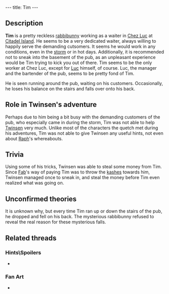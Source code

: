 ---
title: Tim
---

{{Infobox Character
 |image=Tim.jpg
 |race=rabbibunny
 |gender=male
 |size=average
 |age=adult
 |magical=no
 |lba1=
 |lba2=yes
 |alignment=neutral
 |occupation=Waiter at Chez Luc
 |requires=
 |amount=
 |fam1=
 |fam2=
 |planet=
 |island=
 |building=
}}
{{Quote
 |Hi, Twinsen. With this storm, I've got lots of customers and I don't have one minute to myself.
 |character=Tim
 |building=Chez Luc
 |island=Citadel Island
 |planet=twinsun
 |quoteid=1208}}

==Description==
'''Tim''' is a pretty reckless [[rabbibunny]] working as a waiter in [[Chez Luc]] at [[Citadel Island]]. He seems to be a very dedicated waiter, always willing to happily serve the demanding cutsomers. It seems he would work in any conditions, even in the [[storm]] or in hot days. Additionally, it is recommended not to sneak into the basement of the pub, as an unpleasant experience would be Tim trying to kick you out of there. Tim seems to be the only worker at Chez Luc, except for [[Luc]] himself, of course. Luc, the manager and the bartender of the pub, seems to be pretty fond of Tim.

He is seen running around the pub, waiting on his customers. Occasionally, he loses his balance on the stairs and falls over onto his back.

==Role in Twinsen's adventure==
Perhaps due to him being a bit busy with the demanding customers of the pub, who especially came in during the storm, Tim was not able to help [[Twinsen]] very much. Unlike most of the characters the quetch met during his adventures, Tim was not able to give Twinsen any useful hints, not even about [[Raph]]'s whereabouts.

==Trivia==
Using some of his tricks, Twinsen was able to steal some money from Tim. Since [[Fab]]'s way of paying Tim was to throw the [[kashes]] towards him, Twinsen managed once to sneak in, and steal the money before Tim even realized what was going on.

==Unconfirmed theories==
It is unknown why, but every time Tim ran up or down the stairs of the pub, he dropped and fell on his back. The mysterious rabbibunny refused to reveal the real reason for these mysterious falls.

==Related threads==
===Hints\Spoilers===
* {{thread|id=1327|title=Hmmmm}}

===Fan Art===
* {{thread|id=6090|title=Cartoon Tim}}

<!-- remove these category links when they're all automated by categorizers...
[[Category:Citadel Island inhabitants]] -->